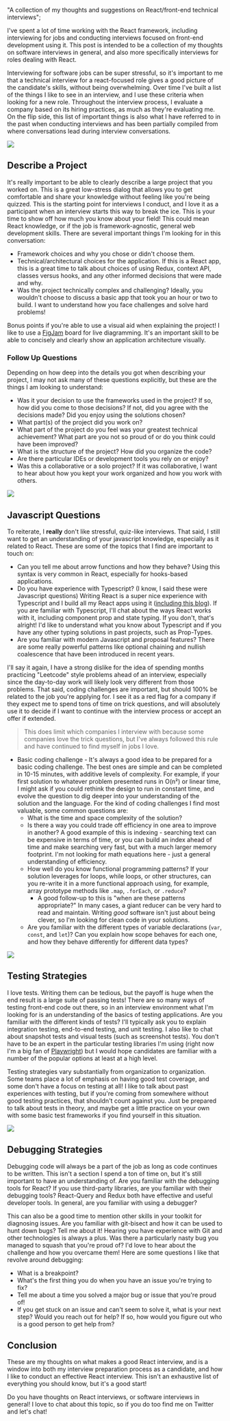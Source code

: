   "A collection of my thoughts and suggestions on React/front-end technical interviews";

I've spent a lot of time working with the React framework, including interviewing for jobs and conducting interviews focused on front-end development using it. This post is intended to be a collection of my thoughts on software interviews in general, and also more specifically interviews for roles dealing with React.

Interviewing for software jobs can be super stressful, so it's important to me that a technical interview for a react-focused role gives a good picture of the candidate's skills, without being overwhelming. Over time I've built a list of the things I like to see in an interview, and I use these criteria when looking for a new role. Throughout the interview process, I evaluate a company based on its hiring practices, as much as they're evaluating me. On the flip side, this list of important things is also what I have referred to in the past when conducting interviews and has been partially compiled from where conversations lead during interview conversations.

![](react-interview-post:chat.png)

## Describe a Project

It's really important to be able to clearly describe a large project that you worked on. This is a great low-stress dialog that allows you to get comfortable and share your knowledge without feeling like you're being quizzed. This is the starting point for interviews I conduct, and I love it as a participant when an interview starts this way to break the ice. This is your time to show off how much you know about your field! This could mean React knowledge, or if the job is framework-agnostic, general web development skills. There are several important things I'm looking for in this conversation:

- Framework choices and why you chose or didn't choose them.
- Technical/architectural choices for the application. If this is a React app, this is a great time to talk about choices of using Redux, context API, classes versus hooks, and any other informed decisions that were made and why.
- Was the project technically complex and challenging? Ideally, you wouldn't choose to discuss a basic app that took you an hour or two to build. I want to understand how you face challenges and solve hard problems!

Bonus points if you're able to use a visual aid when explaining the project! I like to use a [FigJam](https://www.figma.com/figjam/ "FigJam - Figma") board for live diagramming. It's an important skill to be able to concisely and clearly show an application architecture visually.

### Follow Up Questions

Depending on how deep into the details you got when describing your project, I may not ask many of these questions explicitly, but these are the things I am looking to understand:

- Was it your decision to use the frameworks used in the project? If so, how did you come to those decisions? If not, did you agree with the decisions made? Did you enjoy using the solutions chosen?
- What part(s) of the project did you work on?
- What part of the project do you feel was your greatest technical achievement? What part are you not so proud of or do you think could have been improved?
- What is the structure of the project? How did you organize the code?
- Are there particular IDEs or development tools you rely on or enjoy?
- Was this a collaborative or a solo project? If it was collaborative, I want to hear about how you kept your work organized and how you work with others.

![](react-interview-post:javascript.png)

## Javascript Questions

To reiterate, I **really** don't like stressful, quiz-like interviews. That said, I still want to get an understanding of your javascript knowledge, especially as it related to React. These are some of the topics that I find are important to touch on:

- Can you tell me about arrow functions and how they behave? Using this syntax is very common in React, especially for hooks-based applications.
- Do you have experience with Typescript? (I know, I said these were Javascript questions) Writing React is a super nice experience with Typescript and I build all my React apps using it ([including this blog](https://keegandonley.com/blog/building-a-static-generated-blog-with-next-js "My Blog Article")). If you are familiar with Typescript, I'll chat about the ways React works with it, including component prop and state typing. If you don't, that's alright! I'd like to understand what you know about Typescript and if you have any other typing solutions in past projects, such as Prop-Types.
- Are you familiar with modern Javascript and proposal features? There are some really powerful patterns like optional chaining and nullish coalescence that have been introduced in recent years.

I'll say it again, I have a strong dislike for the idea of spending months practicing "Leetcode" style problems ahead of an interview, especially since the day-to-day work will likely look very different from those problems. That said, coding challenges are important, but should 100% be related to the job you're applying for. I see it as a red flag for a company if they expect me to spend tons of time on trick questions, and will absolutely use it to decide if I want to continue with the interview process or accept an offer if extended.

> This does limit which companies I interview with because some companies love the trick questions, but I've always followed this rule and have continued to find myself in jobs I love.

- Basic coding challenge - It's always a good idea to be prepared for a basic coding challenge. The best ones are simple and can be completed in 10-15 minutes, with additive levels of complexity. For example, if your first solution to whatever problem presented runs in O(n²) or linear time, I might ask if you could rethink the design to run in constant time, and evolve the question to dig deeper into your understanding of the solution and the language. For the kind of coding challenges I find most valuable, some common questions are:
  - What is the time and space complexity of the solution?
  - Is there a way you could trade off efficiency in one area to improve in another? A good example of this is indexing - searching text can be expensive in terms of time, or you can build an index ahead of time and make searching very fast, but with a much larger memory footprint. I'm not looking for math equations here - just a general understanding of efficiency.
  - How well do you know functional programming patterns? If your solution leverages for loops, while loops, or other structures, can you re-write it in a more functional approach using, for example, array prototype methods like `.map`, `.forEach`, or `.reduce`?
    - A good follow-up to this is "when are these patterns appropriate?" In many cases, a giant reducer can be very hard to read and maintain. Writing _good_ software isn't just about being clever, so I'm looking for clean code in your solutions.
  - Are you familiar with the different types of variable declarations (`var`, `const`, and `let`)? Can you explain how scope behaves for each one, and how they behave differently for different data types?

![](react-interview-post:tests.png)

## Testing Strategies

I love tests. Writing them can be tedious, but the payoff is huge when the end result is a large suite of passing tests! There are so many ways of testing front-end code out there, so in an interview environment what I'm looking for is an understanding of the basics of testing applications. Are you familiar with the different kinds of tests? I'll typically ask you to explain integration testing, end-to-end testing, and unit testing. I also like to chat about snapshot tests and visual tests (such as screenshot tests). You don't have to be an expert in the particular testing libraries I'm using (right now I'm a big fan of [Playwright](https://playwright.dev/ "Playwright")) but I would hope candidates are familiar with a number of the popular options at least at a high level.

Testing strategies vary substantially from organization to organization. Some teams place a lot of emphasis on having good test coverage, and some don't have a focus on testing at all! I like to talk about past experiences with testing, but if you're coming from somewhere without good testing practices, that shouldn't count against you. Just be prepared to talk about tests in theory, and maybe get a little practice on your own with some basic test frameworks if you find yourself in this situation.

![](react-interview-post:debug.png)

## Debugging Strategies

Debugging code will always be a part of the job as long as code continues to be written. This isn't a section I spend a ton of time on, but it's still important to have an understanding of. Are you familiar with the debugging tools for React? If you use third-party libraries, are you familiar with their debugging tools? React-Query and Redux both have effective and useful developer tools. In general, are you familiar with using a debugger?

This can also be a good time to mention other skills in your toolkit for diagnosing issues. Are you familiar with git-bisect and how it can be used to hunt down bugs? Tell me about it! Hearing you have experience with Git and other technologies is always a plus. Was there a particularly nasty bug you managed to squash that you're proud of? I'd love to hear about the challenge and how you overcame them! Here are some questions I like that revolve around debugging:

- What is a breakpoint?
- What's the first thing you do when you have an issue you're trying to fix?
- Tell me about a time you solved a major bug or issue that you're proud of!
- If you get stuck on an issue and can't seem to solve it, what is your next step? Would you reach out for help? If so, how would you figure out who is a good person to get help from?

## Conclusion

These are my thoughts on what makes a good React interview, and is a window into both my interview preparation process as a candidate, and how I like to conduct an effective React interview. This isn't an exhaustive list of everything you should know, but it's a good start!

Do you have thoughts on React interviews, or software interviews in general! I love to chat about this topic, so if you do too find me on Twitter and let's chat!
